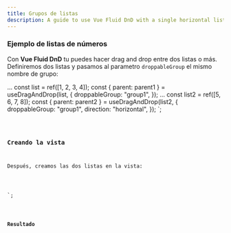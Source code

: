 ```yaml
---
title: Grupos de listas
description: A guide to use Vue Fluid DnD with a single horizontal list.
---
```



### Ejemplo de listas de números

Con **Vue Fluid DnD** tu puedes hacer drag and drop entre dos listas o más.\
Definiremos dos listas y pasamos al parametro `droppableGroup` el mismo nombre de grupo:


...
const list = ref([1, 2, 3, 4]);
const { parent: parent1 } = useDragAndDrop(list, {
  droppableGroup: "group1",
});
...
const list2 = ref([5, 6, 7, 8]);
const { parent: parent2 } = useDragAndDrop(list2, {
  droppableGroup: "group1",
  direction: "horizontal",
});
</script>`;

<Code code={listOfNumbers} lang="vue" mark={highlightsListOfNumbers} />

### Creando la vista

Después, creamos las dos listas en la vista:

<template>
  <div class="group-list">
    <ul ref="parent1" class="number-list">
      <li
        class="number"
        v-for="(element, index) in list"
        :index
        :key="element"
      >
        {{ element }}
      </li>
    </ul>
    <div ref="parent2" class="number-list-h">
      <div
        class="number"
        v-for="(element, index) in list2"
        :index
        :key="element"
      >
        {{ element }}
      </div>
    </div>
  </div>
</template>
<style>
 ...
</style>
`;


<Code code={listOfNumbersDraggable} lang="vue" mark={highlightsDraggable} />

### Resultado

<div class="pl-8">
  <ListGroup client:load />
</div>
